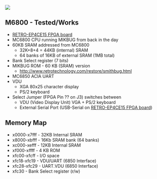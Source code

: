 <img src="http://land-boards.com/blwiki/images/3/35/RETRO-EP4CE15-P958-720PX.jpg"></img>

== M6800 - Tested/Works ==

* [http://land-boards.com/blwiki/index.php?title=RETRO-EP4CE15 RETRO-EP4CE15 FPGA board]
* MC6800 CPU running MIKBUG from back in the day
* 60KB SRAM addressed from MC6800
**	32K+8+4 = 44KB (internal) SRAM
** 64 banks of 16KB of external SRAM (1MB total)
* Bank Select register (7 bits)
* MIKBUG ROM - 60 KB (SRAM) version
** http://www.retrotechnology.com/restore/smithbug.html
*  MC6850 ACIA UART
* VDU
** XGA 80x25 character display
** PS/2 keyboard
*  Select Jumper (FPGA Pin ?? on J3) switches between
** VDU (Video Display Unit) VGA + PS/2 keyboard
** External Serial Port (USB-Serial on [http://land-boards.com/blwiki/index.php?title=RETRO-EP4CE15 RETRO-EP4CE15 FPGA board])

==	Memory Map==

* x0000-x7fff - 32KB Internal SRAM
* x8000-xbfff - 16Kb SRAM bank (64 banks)
* xc000-xefff - 12KB Internal SRAM
* xf000-xffff - 4 KB ROM
* xfc00-xfcff - I/O space
* xfc18-xfc19 - VDU/UART (6850 Interface)
* xfc28-xfc29 - UART.VDU (6850 Interface)
* xfc30 - Bank Select register (r/w)
